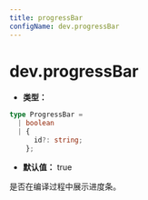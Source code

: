 ```yaml
---
title: progressBar
configName: dev.progressBar
---
```


# dev.progressBar

- **类型：**

```ts
type ProgressBar =
  | boolean
  | {
      id?: string;
    };
```

- **默认值：** true

是否在编译过程中展示进度条。


<RsbuildConfig configName="dev.progressBar" />
